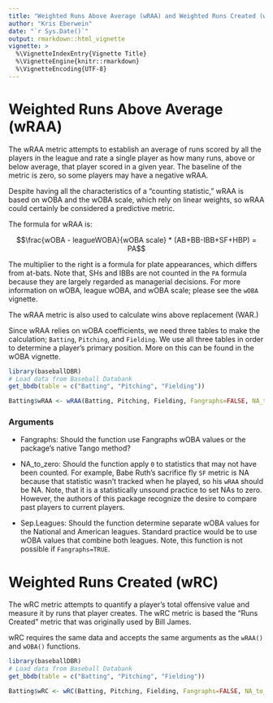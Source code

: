 ```yaml
---
title: "Weighted Runs Above Average (wRAA) and Weighted Runs Created (wRC)"
author: "Kris Eberwein"
date: "`r Sys.Date()`"
output: rmarkdown::html_vignette
vignette: >
  %\VignetteIndexEntry{Vignette Title}
  %\VignetteEngine{knitr::rmarkdown}
  %\VignetteEncoding{UTF-8}
---
```


# Weighted Runs Above Average (wRAA)

The wRAA metric attempts to establish an average of runs scored by all the players in the league and rate a single player as how many runs, above or below average, that player scored in a given year. The baseline of the metric is zero, so some players may have a negative wRAA.

Despite having all the characteristics of a "counting statistic," wRAA is based on wOBA and the wOBA scale, which rely on linear weights, so wRAA could certainly be considered a predictive metric.

The formula for wRAA is:

$$\frac{wOBA - leagueWOBA}{wOBA scale} * (AB+BB-IBB+SF+HBP) = PA$$

The multiplier to the right is a formula for plate appearances, which differs from at-bats. Note that, SHs and IBBs are not counted in the `PA` formula because they are largely regarded as managerial decisions. For more information on wOBA, league wOBA, and wOBA scale; please see the `wOBA` vignette.

The wRAA metric is also used to calculate wins above replacement (WAR.)

Since wRAA relies on wOBA coefficients, we need three tables to make the calculation; `Batting`, `Pitching`, and `Fielding`. We use all three tables in order to determine a player's primary position. More on this can be found in the wOBA vignette.

```r
library(baseballDBR)
# Load data from Baseball Databank
get_bbdb(table = c("Batting", "Pitching", "Fielding"))

Batting$wRAA <- wRAA(Batting, Pitching, Fielding, Fangraphs=FALSE, NA_to_zero=TRUE, Sep.Leagues=FALSE)
```

### Arguments

* Fangraphs: Should the function use Fangraphs wOBA values or the package's native Tango method?

* NA_to_zero: Should the function apply `0` to statistics that may not have been counted. For example, Babe Ruth's sacrifice fly `SF` metric is NA because that statistic wasn't tracked when he played, so his `wRAA` should be NA. Note, that it is a statistically unsound practice to set NAs to zero. However, the authors of this package recognize the desire to compare past players to current players.

* Sep.Leagues: Should the function determine separate wOBA values for the National and American leagues. Standard practice would be to use wOBA values that combine both leagues. Note, this function is not possible if `Fangraphs=TRUE`.

# Weighted Runs Created (wRC) 

The wRC metric attempts to quantify a player’s total offensive value and measure it by runs that player creates. The wRC metric is based the "Runs Created" metric that was originally used by Bill James.

wRC requires the same data and accepts the same arguments as the `wRAA()` and `wOBA()` functions.

```r
library(baseballDBR)
# Load data from Baseball Databank
get_bbdb(table = c("Batting", "Pitching", "Fielding"))

Batting$wRC <- wRC(Batting, Pitching, Fielding, Fangraphs=FALSE, NA_to_zero=TRUE, Sep.Leagues=FALSE)
```






